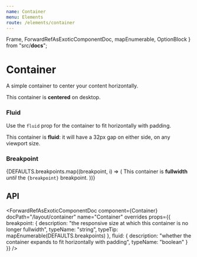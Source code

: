 ```yaml
---
name: Container
menu: Elements
route: /elements/container
---
```



  Frame,
  ForwardRefAsExoticComponentDoc,
  mapEnumerable,
  OptionBlock
} from "src/__docs__";

# Container

A simple container to center your content horizontally.

<Playground>
  <Frame updateHeightDelay={0}>
    <Container>
      <Notification>
        This container is <strong>centered</strong> on desktop.
      </Notification>
    </Container>
  </Frame>
</Playground>

### Fluid

Use the `fluid` prop for the container to fit horizontally with padding.

<Playground>
  <Container fluid>
    <Notification>
      This container is <strong>fluid</strong>: it will have a 32px gap on
      either side, on any viewport size.
    </Notification>
  </Container>
</Playground>

### Breakpoint

<Playground>
  <Frame>
    {DEFAULTS.breakpoints.map((breakpoint, i) => (
      <OptionBlock props={{ breakpoint }} index={i} key={i}>
        <Container breakpoint={breakpoint}>
          <Notification>
            This container is <strong>fullwidth</strong> <em>until</em> the
            <code>{breakpoint}</code> breakpoint.
          </Notification>
        </Container>
      </OptionBlock>
    ))}
  </Frame>
</Playground>

## API

<ForwardRefAsExoticComponentDoc
  component={Container}
  docPath="/layout/container"
  name="Container"
  overrides
  props={{
    breakpoint: {
      description:
        "the responsive size at which this container is no longer fullwidth",
      typeName: "string",
      typeTip: mapEnumerable(DEFAULTS.breakpoints)
    },
    fluid: {
      description:
        "whether the container expands to fit horizontally with padding",
      typeName: "boolean"
    }
  }}
/>
